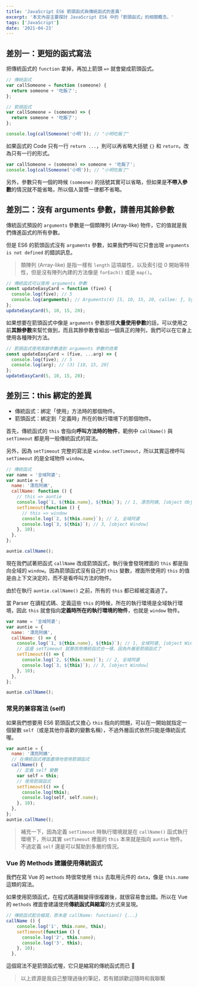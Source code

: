 ```yaml
---
title: 'JavaScript ES6 箭頭函式與傳統函式的差異'
excerpt: '本文內容主要探討 JavaScript ES6 中的「箭頭函式」的相關概念。'
tags: ['JavaScript']
date: '2021-04-23'
---
```


## 差別一：更短的函式寫法

把傳統函式的 `function` 拿掉，再加上箭頭 `=>` 就會變成箭頭函式。

```javascript
// 傳統函式
var callSomeone = function (someone) {
  return someone + '吃飯了';
};

// 箭頭函式
var callSomeone = (someone) => {
  return someone + '吃飯了';
};

console.log(callSomeone('小明')); // "小明吃飯了"
```

如果函式的 Code 只有一行 `return ...`，則可以再省略大括號 `{}` 和 `return`，改為只有一行的形式。

```javascript
var callSomeone = (someone) => someone + '吃飯了';
console.log(callSomeone('小明')); // "小明吃飯了"
```

另外，參數只有一個的時候 `(someone)` 的括號其實可以省略，但如果是**不帶入參數**的情況就不能省略，所以個人習慣一律都不省略。

## 差別二：沒有 arguments 參數，請善用其餘參數

傳統函式預設的 `arguments` 參數是一個類陣列 (Array-like) 物件，它的值就是我們傳進函式的所有參數。

但是 ES6 的箭頭函式沒有 `arguments` 參數，如果我們呼叫它只會出現 `arguments is not defined` 的錯誤訊息。

> 類陣列 (Array-like) 是指一樣有 `length` 這項屬性，以及索引從 0 開始等特性，但是沒有陣列內建的方法像是 `forEach()` 或是 `map()`。

```javascript
// 傳統函式可以使用 arguments 參數
const updateEasyCard = function (five) {
  console.log(five); // 5
  console.log(arguments); // Arguments(4) [5, 10, 15, 20, callee: ƒ, Symbol(Symbol.iterator): ƒ]
};
updateEasyCard(5, 10, 15, 20);
```

如果想要在箭頭函式中像是 `arguments` 參數那樣**大量使用參數**的話，可以使用之前**其餘參數**來幫忙做到，而且其餘參數會組出一個真正的陣列，我們可以在它身上使用各種陣列方法。

```javascript
// 箭頭函式使用其餘參數達到 arguments 參數的效果
const updateEasyCard = (five, ...arg) => {
  console.log(five); // 5
  console.log(arg); // (3) [10, 15, 20]
};
updateEasyCard(5, 10, 15, 20);
```

## 差別三：this 綁定的差異

- 傳統函式：綁定「使用」方法時的那個物件。
- 箭頭函式：綁定到「定義時」所在的執行環境下的那個物件。

首先，傳統函式的 `this` 會指向**呼叫方法時的物件**，範例中 `callName()` 與 `setTimeout` 都是用一般傳統函式的寫法。

另外，因為 `setTimeout` 完整的寫法是 `window.setTimeout`，所以其實這裡呼叫 `setTimeout` 的是全域物件 `window`。

```javascript
// 傳統函式
var name = '全域阿婆';
var auntie = {
  name: '漂亮阿姨',
  callName: function () {
    // this => auntie
    console.log(`1, ${this.name}, ${this}`); // 1, 漂亮阿姨, [object Object]
    setTimeout(function () {
      // this => window
      console.log(`2, ${this.name}`); // 2, 全域阿婆
      console.log(`3, ${this}`); // 3, [object Window]
    }, 10);
  },
};

auntie.callName();
```

現在我們試著把函式 `callName` 改成箭頭函式，執行後會發現裡面的 `this` 都是指向全域的 `window`。因為箭頭函式沒有自己的 `this` 變數，裡面所使用的 `this` 的值是由上下文決定的，而不是看呼叫方法的物件。

由於在執行 `auntie.callName()` 之前，所有的 `this` 都已經被定義過了。

當 Parser 在讀程式碼、定義這些 `this` 的時候，所在的執行環境是全域執行環境，因此 `this` 就會指向**定義時所在的執行環境的物件**，也就是 `window` 物件。

```javascript
var name = '全域阿婆';
var auntie = {
  name: '漂亮阿姨',
  callName: () => {
    console.log(`1, ${this.name}, ${this}`); // 1, 全域阿婆, [object Window]
    // 這邊 setTimeout 就算改用傳統函式也一樣，因為外層是箭頭函式了
    setTimeout(() => {
      console.log(`2, ${this.name}`); // 2, 全域阿婆
      console.log(`3, ${this}`); // 3, [object Window]
    }, 10);
  },
};

auntie.callName();
```

### 常見的兼容寫法 (self)

如果我們想要用 ES6 箭頭函式又擔心 `this` 指向的問題，可以在一開始就指定一個變數 `self`（或是其他你喜歡的變數名稱），不過外層函式依然只能是傳統函式喔。

```javascript
var auntie = {
  name: '漂亮阿姨',
  // 在傳統函式裡面盡情地使用箭頭函式
  callName() {
    // 定義 self 變數
    var self = this;
    // 使用箭頭函式
    setTimeout(() => {
      console.log(this);
      console.log(self, self.name);
    }, 10);
  },
};
auntie.callName();
```

> 補充一下，因為定義 `setTimeout` 時執行環境就是在 `callName()` 函式執行環境下，所以其實 `setTimeout` 裡面的 `this` 本來就是指向 `auntie` 物件。  
> 不過定義 `self` 還是可以幫助到多層的情況。

### Vue 的 Methods 建議使用傳統函式

我們在寫 Vue 的 `methods` 時很常使用 `this` 去取用元件的 `data`，像是 `this.name` 這類的寫法。

如果使用箭頭函式，在程式碼邏輯變得很複雜後，就很容易會出錯。所以在 Vue 的 `methods` 裡面會建議使用**傳統函式與縮寫**的方式來呈現。

```javascript
// 傳統函式配合縮寫，原本是 callName: function() {...}
callName () {
    console.log('1', this.name, this);
    setTimeout(function () {
      console.log('2', this.name);
      console.log('3', this);
    }, 10);
  },
```

這個寫法不是箭頭函式喔，它只是縮寫的傳統函式而已 👀

> 以上資源是我自己整理過後的筆記，若有錯誤歡迎隨時和我聯繫
